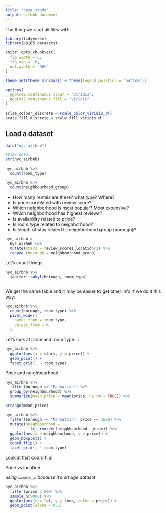 ```yaml
---
title: "case study"
output: github_document
---
```


The thing we start all files with:

```r
library(tidyverse)
library(p8105.datasets)

knitr::opts_chunk$set(
  fig.width = 6,
  fig.asp = .6,
  out.width = "90%"
)

theme_set(theme_minimal() + theme(legend.position = "bottom"))

options(
  ggplot2.continuous.clour = "viridis",
  ggplot2.continuous.fill = "viridis"
)

sclae_colour_discrete = scale_color_viridis_d()
scale_fill_discrete = scale_fill_viridis_d
```


## Load a dataset

```r
data("nyc_airbnb")

#View data
str(nyc_airbnb)

nyc_airbnb %>%
  count(room_type)

nyc_airbnb %>%
  count(neighbourhood_group)
```

* How many rentals are there? what type? Where?
* Is price correlated with review score?
* Which neighborhood is most popular? Most expensive?
* Which neighborhood has highest reviews?
* Is availability related to price?
* Is room type related to neighborhood?
* Is length of stay related to neighborhood group (borough)?

```r
nyc_airbnb = 
  nyc_airbnb %>% 
  mutate(stars = review_scores_location/2) %>% 
  rename (borough = neighbourhood_group)
```

Let's count things:

```r
nyc_airbnb %>% 
  janitor::tabyl(borough, room_type)
  
```

We get the same table and it may be easier to get other info if we do it this way:

```r
nyc_airbnb %>% 
  count(borough, room_type) %>% 
  pivot_wider(
    names_from = room_type,
    values_from = n
  )
```


Let's look at price and room type ...

```r
nyc_airbnb %>% 
  ggplot(aes(x = stars, y = price)) +
  geom_point() +
  facet_grid(. ~ room_type)
```

Price and neighbourhood

```r
nyc_airbnb %>% 
  filter(borough == "Manhattan") %>% 
  group_by(neighbourhood) %>% 
  summarize(mean_price = mean(price, na.rm = TRUE)) %>% 

arrange(mean_price)

nyc_airbnb %>% 
  filter(borough == "Manhattan", price <= 1000) %>% 
  mutate(neighbourhood = 
           fct_reorder(neighbourhood, price)) %>% 
  ggplot(aes(x = neighbourhood, y = price)) +
  geom_boxplot() +
  coord_flip() +
  facet_grid(. ~ room_type)
```

Look at that coord flip!


Price vs location

_using `sample_n` because it's a huge dataset_

```r
nyc_airbnb %>% 
  filter(price < 500) %>% 
  sample_n(5000) %>% 
  ggplot(aes(x = lat, y = long, color = price)) +
  geom_point(alpha = 0.5)
```






